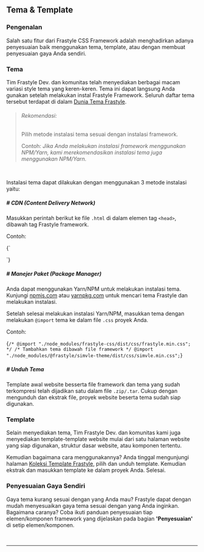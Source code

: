 
## Tema & Template

### Pengenalan

Salah satu fitur dari Frastyle CSS Framework adalah menghadirkan adanya penyesuaian baik menggunakan tema, template, atau dengan membuat penyesuaian gaya Anda sendiri.

### Tema

Tim Frastyle Dev. dan komunitas telah menyediakan berbagai macam variasi style tema yang keren-keren. Tema ini dapat langsung Anda gunakan setelah melakukan instal Frastyle Framework. Seluruh daftar tema tersebut terdapat di dalam [Dunia Tema Frastyle](../tema).

> ###### Rekomendasi:
>
> Pilih metode instalasi tema sesuai dengan instalasi framework.
>
> Contoh: _Jika Anda melakukan instalasi framework menggunakan NPM/Yarn, kami merekomendasikan instalasi tema juga menggunakan NPM/Yarn._

<br />

Instalasi tema dapat dilakukan dengan menggunakan 3 metode instalasi yaitu:

##### # CDN (Content Delivery Network)

Masukkan perintah berikut ke file `.html` di dalam elemen tag `<head>`, dibawah tag Frastyle framework.

Contoh:

<CodeBox lang='html'>{`
<!-- Frastyle Framework -->
<!-- <link rel="stylesheet" href="https://cdn.jsdelivr.net/npm/frastyle-css/dist/css/frastyle.min.css"> -->
<!-- Tema Frastyle -->
<link rel="stylesheet" href="https://cdn.jsdelivr.net/npm/@frastyle/simvle-theme/dist/css/simvle.min.css">
`}</CodeBox>

##### # Manejer Paket (Package Manager)

Anda dapat menggunakan Yarn/NPM untuk melakukan instalasi tema. Kunjungi [npmjs.com](https://www.npmjs.com/search?q=frastyle) atau [yarnpkg.com](https://yarnpkg.com/?q=frastyle) untuk mencari tema Frastyle dan melakukan instalasi.

Setelah selesai melakukan instalasi Yarn/NPM, masukkan tema dengan melakukan `@import` tema ke dalam file `.css` proyek Anda.

Contoh:

<CodeBox lang='css'>{`
/* @import "./node_modules/frastyle-css/dist/css/frastyle.min.css"; */
/* Tambahkan tema dibawah file framework */
@import "./node_modules/@frastyle/simvle-theme/dist/css/simvle.min.css";
`}</CodeBox>

##### # Unduh Tema

Template awal website besserta file framework dan tema yang sudah terkompresi telah dijadikan satu dalam file `.zip/.tar`. Cukup dengan mengunduh dan ekstrak file, proyek website beserta tema sudah siap digunakan.

### Template

Selain menyediakan tema, Tim Frastyle Dev. dan komunitas kami juga menyediakan template-template website mulai dari satu halaman website yang siap digunakan, struktur dasar website, atau komponen tertentu.

Kemudian bagaimana cara menggunakannya? Anda tinggal mengunjungi halaman [Koleksi Template Frastyle](../template), pilih dan unduh template. Kemudian ekstrak dan masukkan template ke dalam proyek Anda. Selesai.

### Penyesuaian Gaya Sendiri

Gaya tema kurang sesuai dengan yang Anda mau? Frastyle dapat dengan mudah menyesuaikan gaya tema sesuai dengan yang Anda inginkan. Bagaimana caranya? Coba ikuti panduan penyesuaian tiap elemen/komponen framework yang dijelaskan pada bagian **'Penyesuaian'** di setip elemen/komponen.

<br />

---

